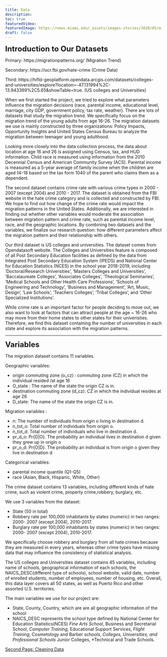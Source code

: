 ```yaml
---
title: Data
description:
toc: true
featuredVideo:
featuredImage: https://news.miami.edu/_assets/images-stories/2020/05/migrationsymp_hero_940x529.jpg
draft: false
---
```


<font size="5"><b>Introduction to Our Datasets</b></font>


Primary: https://migrationpatterns.org/ (Migration Trend)


Secondary: https://ucr.fbi.gov/hate-crime (Crime Data)


Third: https://hifld-geoplatform.opendata.arcgis.com/datasets/colleges-and-universities/explore?location=-47.131994%2C-13.943369%2C5.65&showTable=true. (US colleges and Universities)


  When we first started the project, we tried to explore what parameters influence the migration decisions (race, parental income, educational level, marriage, city GDP, government policy, tax rate, weather). There are lots of datasets that study the migration trend. We specifically focus on the migration trend of the young adults from age 16-26. The migration datasets we use is mainly constructed by three organizations: Policy Impacts, Opportunity Insights and United States Census Bureau to analyze the migration between teenager and young adulthood. 


  Looking more closely into the data collection process, the data about location at age 16 and 26 is assigned using Census, tax, and HUD information. Child race is measured using information from the 2010 Decennial Census and American Community Survey (ACS). Parental income is measured as a 5-year average of family income when the children are aged 14-18 based on the tax form 1040 of the parent who claims them as a dependent.  


  The second dataset contains crime rate with various crime types in 2000 - 2007 (except 2004) and 2010 - 2017. The dataset is obtained from the FBI website in the hate crime category and is collected and constructed by FBI. We hope to find out how change of the crime rate would impact the migration patterns in the United States. Additionally, we are interested in finding out whether other variables would moderate the association between migration pattern and crime rate, such as parental income level, race, and the geographic locations. By combining two datasets and the variables, we finalize our research question: how different parameters affect the migration pattern and their relationship with others. 


  Our third dataset is US colleges and universities. The dataset comes from Opendatasoft website. The Colleges and Universities feature is composed of all Post Secondary Education facilities as defined by the data from Integrated Post Secondary Education System (IPEDS) and National Center for Education Statistics (NCES) in the school year 2018-2019,  including 'Doctoral/Research Universities', 'Masters Colleges and Universities', 'Baccalaureate Colleges', 'Associates Colleges', 'Theological Seminaries', 'Medical Schools and Other Health Care Professions', 'Schools of Engineering and Technology', 'Business and Management', 'Art, Music, Design', 'Law Schools', 'Teachers Colleges', 'Tribal Colleges', and 'Other Specialized Institutions'.


  While crime rate is an important factor for people deciding to move out, we also want to look at factors that can attract people at the age ~ 16-26 who may move from their home states to other states for their univeristies. Therefore, we find this dataset containing the number of universities in each state and explore its association with the migration patterns. 

----

<font size="5"><b>Variables</b></font>

The migration dataset contains 11 variables. 

Geographic variables: 

* origin commuting zone (o_cz) : commuting zone (CZ) in which the individual resided /at age 16
* O_state : The name of the state the origin CZ is in.
* destination commuting zone (d_cz): CZ in which the individual resides at age 26
* D_state: The name of the state the origin CZ is in.


Migration variables : 

* n: The number of individuals from origin o living in destination d.
* n_tot_o: Total number of individuals from origin o. 
* n_tot_d: Total number of individuals who live in destination d. 
* pr_d_o: Pr{D|O}. The probability an individual lives in destination d given they grew up in origin o
* pr_o_d: Pr{O|D}. The probability an individual is from origin o given they live in destination d


Categorical variables:

* parental income quantile (Q1-Q5)
* race (Asian, Black, Hispanic, White, Other)


The crime dataset contains 13 variables, including different kinds of hate crime, such as violent crime, property crime,robbery, burglary, etc. 

We use 3 variables from the dataset: 

*	State (50 in total)
*	Robbery rate per 100,000 inhabitants by states (numeric) in two ranges: 2000- 2007 (except 2004), 2010-2017.
*	Burglary rate per 100,000 inhabitants by states (numeric) in two ranges: 2000- 2007 (except 2004), 2010-2017.

We specifically choose robbery and burglary from all hate crimes because they are measured in every years, whereas other crime types have missing data that may influence the consistency of statistical analysis.


The US colleges and Universities dataset contains 45 variables, including name of schools, geographical information of each schools, the NAICS_DESC(different type of schools), school website, valid date, number of enrolled students, number of employees, number of housing, etc. Overall, this data layer covers all 50 states, as well as Puerto Rico and other assorted U.S. territories.


The main variables we use for our project are:

* State, County, Country, which are are all geographic information of the school
* NAICS_DESC represents the school type defined by National Center for Education Statistics(NCES)
   *Fine Arts School, 
   *Business and Secretarial School, 
   *Computer Training, 
   *Educational Support Services, 
   *Flight Training,
   *Cosmetology and Barber schools,
   *Colleges, Universities, and Professional Schools 
   *Junior  Colleges, 
   *Technical and Trade Schools.  


[Second Page: Cleaning Data](/data2/)

